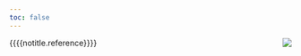 ```yaml
---
toc: false
---
```

<img src="../site/images/favicon/apple-touch-icon-76x76.png" style="float:right" />

{{{{notitle.reference}}}}

